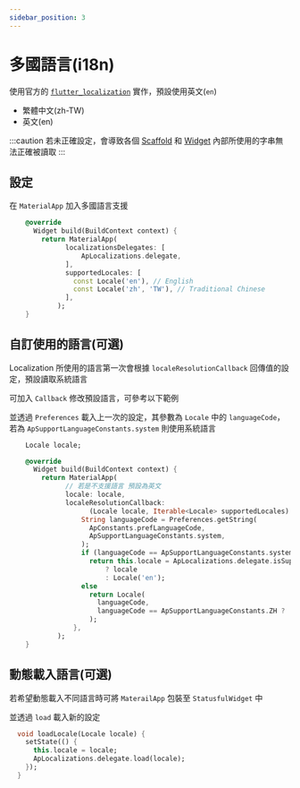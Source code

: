 ```yaml
---
sidebar_position: 3
---
```


# 多國語言(i18n)

使用官方的 [`flutter_localization`](https://flutter.dev/docs/development/accessibility-and-localization/internationalization) 
實作，預設使用英文(`en`)

 - 繁體中文(zh-TW)
 - 英文(en)

:::caution
若未正確設定，會導致各個 [Scaffold](../scaffolds/overview) 和 [Widget](../widgets/overview) 內部所使用的字串無法正確被讀取
:::

## 設定

在 `MaterialApp` 加入多國語言支援

```dart title="app.dart"
    @override
      Widget build(BuildContext context) {
        return MaterialApp(
              localizationsDelegates: [
                  ApLocalizations.delegate,
              ],
              supportedLocales: [
                const Locale('en'), // English
                const Locale('zh', 'TW'), // Traditional Chinese
              ],
            );
    }

```

## 自訂使用的語言(可選)

Localization 所使用的語言第一次會根據 `localeResolutionCallback` 回傳值的設定，預設讀取系統語言

可加入 `Callback` 修改預設語言，可參考以下範例

並透過 `Preferences` 載入上一次的設定，其參數為 `Locale` 中的 `languageCode`，若為 `ApSupportLanguageConstants.system` 則使用系統語言

```dart title="app.dart"
    Locale locale;

    @override
      Widget build(BuildContext context) {
        return MaterialApp(
              // 若是不支援語言 預設為英文
              locale: locale,
              localeResolutionCallback:
                    (Locale locale, Iterable<Locale> supportedLocales) {
                  String languageCode = Preferences.getString(
                    ApConstants.prefLanguageCode,
                    ApSupportLanguageConstants.system,
                  );
                  if (languageCode == ApSupportLanguageConstants.system)
                    return this.locale = ApLocalizations.delegate.isSupported(locale)
                        ? locale
                        : Locale('en');
                  else
                    return Locale(
                      languageCode,
                      languageCode == ApSupportLanguageConstants.ZH ? 'TW' : null,
                    );
                },
            );
    }

```

## 動態載入語言(可選)

若希望動態載入不同語言時可將 `MaterailApp` 包裝至 `StatusfulWidget` 中

並透過 `load` 載入新的設定

```dart title='app.dart'
  void loadLocale(Locale locale) {
    setState(() {
      this.locale = locale;
      ApLocalizations.delegate.load(locale);
    });
  }
```